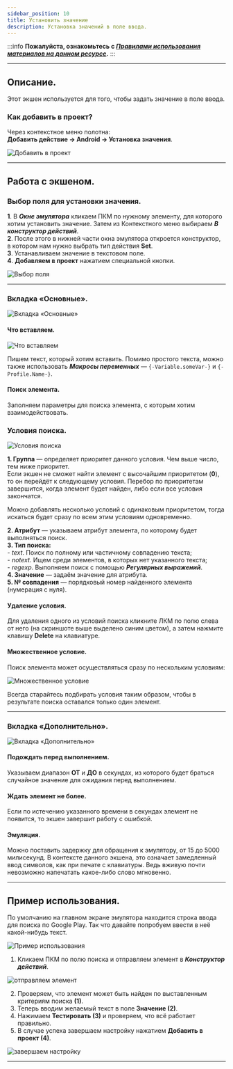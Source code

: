```yaml
---
sidebar_position: 10
title: Установить значение 
description: Установка значений в поле ввода.
---
```

:::info **Пожалуйста, ознакомьтесь с [*Правилами использования материалов на данном ресурсе*](../Disclaimer).**
:::
_______________________________________________  
## Описание.  
Этот экшен используется для того, чтобы задать значение в поле ввода.  

### Как добавить в проект?  
Через контекстное меню полотна:  
**Добавить действие → Android → Установка значения**.  

![Добавить в проект](./assets/SetValue/SetValue_pic1.png) 
_______________________________________________
## Работа с экшеном.  
### Выбор поля для установки значения.  
**1**. В ***Окне эмулятора*** кликаем ПКМ по нужному элементу, для которого хотим установить значение. Затем из Контекстного меню выбираем ***В конструктор действий***.   
**2**. После этого в нижней части окна эмулятора откроется конструктор, в котором нам нужно выбрать тип действия **Set**.  
**3**. Устанавливаем значение в текстовом поле.  
**4**. **Добавляем в проект** нажатием специальной кнопки.  

![Выбор поля](./assets/SetValue/SetValue_pic2.png)  
_______________________________________________
### Вкладка «Основные».  
![Вкладка «Основные»](./assets/SetValue/SetValue_pic3.png)  

#### Что вставляем.  
![Что вставляем](./assets/SetValue/SetValue_pic4.png)  

Пишем текст, который хотим вставить. Помимо простого текста, можно также использовать ***Макросы переменных*** — `{-Variable.someVar-}` и `{-Profile.Name-}`.  

#### Поиск элемента.  
Заполняем параметры для поиска элемента, с которым хотим взаимодействовать.  

### Условия поиска.  
![Условия поиска](./assets/SetValue/SetValue_pic5.png)  

**1. Группа** — определяет приоритет данного условия. Чем выше число, тем ниже приоритет.  
Если экшен не сможет найти элемент с высочайшим приоритетом (**0**), то он перейдёт к следующему условия. Перебор по приоритетам завершится, когда элемент будет найден, либо если все условия закончатся.  

Можно добавлять несколько условий с одинаковым приоритетом, тогда искаться будет сразу по всем этим условиям одновременно.  

**2. Атрибут** — указываем атрибут элемента, по которому будет выполняться поиск.  
**3. Тип поиска:**  
    - *text*. Поиск по полному или частичному совпадению текста;  
    - *notext*. Ищем среди элементов, в которых нет указанного текста;  
    - *regexp*. Выполняем поиск с помощью ***Регулярных выражений***.  
**4. Значение** — задаём значение для атрибута.  
**5. № совпадения** — порядковый номер найденного элемента (нумерация с нуля).  

#### Удаление условия. 
Для удаления одного из условий поиска кликните ЛКМ по полю слева от него (на скриншоте выше выделено синим цветом), а затем нажмите клавишу **Delete** на клавиатуре.  

#### Множественное условие.  
Поиск элемента может осуществляться сразу по нескольким условиям:  

![Множественное условие](./assets/SetValue/SetValue_pic6.png)  

Всегда старайтесь подбирать условия таким образом, чтобы в результате поиска оставался только один элемент.  
_______________________________________________
### Вкладка «Дополнительно».  
![Вкладка «Дополнительно»](./assets/SetValue/SetValue_pic7.png)  

#### Подождать перед выполнением.  
Указываем диапазон **ОТ** и **ДО** в секундах, из которого будет браться случайное значение для ожидания перед выполнением.  

#### Ждать элемент не более.  
Если по истечению указанного времени в секундах элемент не появится, то экшен завершит работу с ошибкой.  

#### Эмуляция.  
Можно поставить задержку для обращения к эмулятору, от 15 до 5000 милисекунд. В контексте данного экшена, это означает замедленный ввод символов, как при печате с клавиатуры. Ведь вживую почти невозможно напечатать какое-либо слово мгновенно.  
_______________________________________________
## Пример использования.  
По умолчанию на главном экране эмулятора находится строка ввода для поиска по Google Play. Так что давайте попробуем ввести в неё какой-нибудь текст.  

![Пример использования](./assets/SetValue/SetValue_pic8.png)  

1. Кликаем ПКМ по полю поиска и отправляем элемент в ***Конструктор действий***.  

![отправляем элемент](./assets/SetValue/SetValue_pic9.png)  

2. Проверяем, что элемент может быть найден по выставленным критериям поиска **(1)**.  
3. Теперь вводим желаемый текст в поле **Значение (2)**.
4. Нажимаем **Тестировать (3)** и проверяем, что всё работает правильно.  
5. В случае успеха завершаем настройку нажатием **Добавить в проект (4)**. 

![завершаем настройку](./assets/SetValue/SetValue_pic10.png)
_______________________________________________
